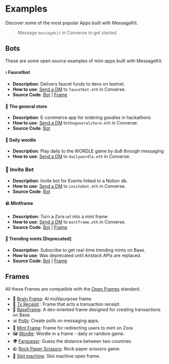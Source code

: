 # Examples

Discover some of the most popular Apps built with MessageKit.

> Message `messagekit` in Converse to get started.

## Bots

These are some open source examples of mini-apps built with MessageKit.

#### 💧 Faucetbot

- **Description**: Delivers faucet funds to devs on testnet.
- **How to use**: [Send a DM](https://converse.xyz/dm/faucetbot.eth) to `faucetbot.eth` in Converse.
- **Source Code**: [Bot](https://github.com/fabriguespe/faucet-bot) | [Frame](https://github.com/fabriguespe/tx-receipt-frame)

#### 🛒 The general store

- **Description**: E-commerce app for ordering goodies in hackathons
- **How to use**: [Send a DM](https://converse.xyz/dm/thegeneralstore.eth) to`thegeneralstore.eth` in Converse.
- **Source Code**: [Bot](https://github.com/fabriguespe/thegeneralstore-bot)

#### 📅 Daily wordle

- **Description**: Play daily to the WORDLE game by du8 through messaging
- **How to use**: [Send a DM](https://converse.xyz/dm/dailywordle.eth) to `dailywordle.eth` in Converse.

### 🎫 Invite Bot

- **Description**: Invite bot for Events linked to a Notion db.
- **How to use**: [Send a DM](https://converse.xyz/dm/invitebot.eth) to `invitebot.eth` in Converse.
- **Source Code**: [Bot](https://github.com/fabriguespe/invite-bot)

#### 🪨 Mintframe

- **Description**: Turn a Zora url into a mint frame
- **How to use**: [Send a DM](https://converse.xyz/dm/0xB7d51dD8331551D2FA0d185F8Ba08DcCd71499aD) to `mintframe.eth` in Converse.
- **Source Code**: [Bot](https://github.com/fabriguespe/coinbase-mint-frame-bot) | [Frame](https://github.com/builders-garden/xmtp-coinbase-mint-frame)

#### 🚀 Trending mints [Deprecated]

- **Description**: Subscribe to get real-time trending mints on Base.
- **How to use**: Was deprecated until Airstack APIs are replaced.
- **Source Code**: [Bot](https://github.com/fabriguespe/trendingmints-bot) | [Frame](https://github.com/fabriguespe/mint-frame)

## Frames

All these Frames are compatible with the [Open Frames](https://www.openframes.xyz/) standard.

- 🧠 [Brain Frame](https://frame.brianknows.org/): AI multipurpose frame.
- 💸 [Tx Receipt](https://github.com/fabriguespe/tx-receipt-frame) : Frame that acts a transaction receipt.
- 💸 [BaseFrame](./directory/baseframe.mdx): A dev-oriented frame designed for creating transactions on Base.
- 📊 [Polls](https://fc-polls-five.vercel.app/): Create polls on messaging apps.
- 🌿 [Mint Frame](https://github.com/fabriguespe/mint-frame/): Frame for redirecting users to mint on Zora
- 🖼️ [Wordle](https://openframedl.vercel.app/): Wordle in a frame - daily or random game.
- 🌍 [Farguessr](https://farguessr.vercel.app/): Guess the distance between two countries
- 🪨 [Rock Paper Scissors](https://xmtp-frame-rock-paper-scissors.vercel.app/): Rock paper scissors game.
- 🎰 [Slot machine](https://slot-machine-frame.vercel.app/): Slot machine open frame.
